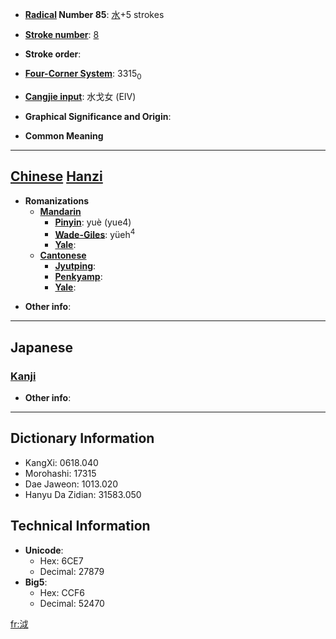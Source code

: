* '''[[Wiktionary:Chinese radical index| Radical]] Number 85''': [[Wiktionary:Chinese radical index 水|水]]+5 strokes

* '''[[Wiktionary:Chinese total strokes index|Stroke number]]''': [[Wiktionary:Chinese total strokes index 8|8]]

* '''Stroke order''': 

* '''[[Wiktionary:Chinese four corner index|Four-Corner System]]''': 3315<sub>0</sub>

* '''[[Wiktionary:Chinese Cangjie index|Cangjie input]]''': 水戈女 (EIV)

* '''Graphical Significance and Origin''': 

* '''Common Meaning'''

----

== [[Chinese]] [[Hanzi]] ==

* '''Romanizations'''
** '''[[Mandarin]]'''
*** '''[[Pinyin]]''': yuè (yue4)
*** '''[[Wade-Giles]]''': yüeh<sup>4</sup>
*** '''[[Yale]]''': 
** '''[[Cantonese]]'''
*** '''[[Jyutping]]''':
*** '''[[Penkyamp]]''': 
*** '''[[Yale]]''': 

* '''Other info''': 

----

==Japanese==
===[[Kanji]]===
{{kanji|on readings=[[えつ]] (etsu), [[おち]] (ochi), [[けつ]] (ketsu), [[かち]] (kachi)
|kun readings=
}}

* '''Other info''':  

----

== Dictionary Information ==

* KangXi: 0618.040
* Morohashi: 17315
* Dae Jaweon: 1013.020
* Hanyu Da Zidian: 31583.050

== Technical Information ==

* '''Unicode''':
** Hex: 6CE7
** Decimal: 27879
* '''Big5''':
** Hex: CCF6
** Decimal: 52470

[[fr:泧]]